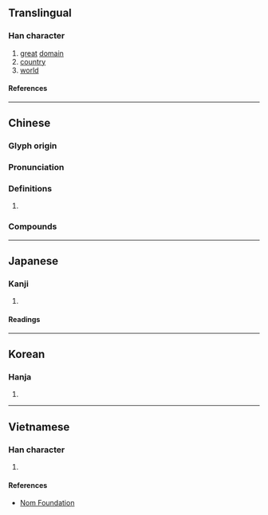{{character info}}
==Translingual==

===Han character===
{{Han char|rn=40|rad=宀|as=13|sn=16|four=30732|canj=JWLV|ids=⿱宀睘}}

# [[great]] [[domain]]
# [[country]]
# [[world]]

====References====
{{Han ref|kx=0292.170|dkj=07344|dj=0579.050|hdz=20956.020|uh=5BF0}}

----

==Chinese==
{{zh-forms|alt=环-second round simplified}}

===Glyph origin===
{{Han etym}}
{{Han compound|宀|睘|c1=s|c2=p|t1=roof|ls=psc}}
{{attention|zh|This etymology is incorrect, can we instead use the etymology found on the French version of this page?}}

===Pronunciation===
{{zh-pron
|m=huán
|c=waan4
|mn=xm:khoân/qz,xm,zz:hoân
|mn_note=khoân - vernacular; hoân - literary
|mc=y
|oc=y
|cat=n
}}

===Definitions===
{{zh-hanzi}}

# {{rfdef|zh}}

===Compounds===
{{zh-der|人寰|慘絕人寰|寰宇記|塵寰|威震寰宇|寰域|寰區|寰內|寰宇|撒手塵寰|撒手人寰|游戲塵寰|瀛寰|譽滿寰中}}

----

==Japanese==

===Kanji===
{{ja-kanji|grade=|rs=宀13}}

# {{rfdef|ja|sort=宀13}}

====Readings====
{{ja-readings
|on=かん
}}

----

==Korean==

===Hanja===
{{ko-hanja|환}}

# {{rfdef|ko|sort=宀13}}

----

==Vietnamese==

===Han character===
{{vi-readings|rs=宀13|reading=hoàn}}

# {{rfdef|vi|sort=宀13}}

====References====
* [http://nomfoundation.org/common/nom_details.php?codepoint=5bf0 Nom Foundation]